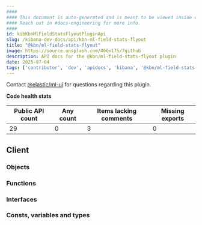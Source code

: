 ```yaml
---
####
#### This document is auto-generated and is meant to be viewed inside our experimental, new docs system.
#### Reach out in #docs-engineering for more info.
####
id: kibKbnMlFieldStatsFlyoutPluginApi
slug: /kibana-dev-docs/api/kbn-ml-field-stats-flyout
title: "@kbn/ml-field-stats-flyout"
image: https://source.unsplash.com/400x175/?github
description: API docs for the @kbn/ml-field-stats-flyout plugin
date: 2025-07-04
tags: ['contributor', 'dev', 'apidocs', 'kibana', '@kbn/ml-field-stats-flyout']
---
```




Contact [@elastic/ml-ui](https://github.com/orgs/elastic/teams/ml-ui) for questions regarding this plugin.

**Code health stats**

| Public API count  | Any count | Items lacking comments | Missing exports |
|-------------------|-----------|------------------------|-----------------|
| 29 | 0 | 3 | 0 |

## Client

### Objects
<DocDefinitionList data={kbnMlFieldStatsFlyoutObj.client.objects}/>

### Functions
<DocDefinitionList data={kbnMlFieldStatsFlyoutObj.client.functions}/>

### Interfaces
<DocDefinitionList data={kbnMlFieldStatsFlyoutObj.client.interfaces}/>

### Consts, variables and types
<DocDefinitionList data={kbnMlFieldStatsFlyoutObj.client.misc}/>

